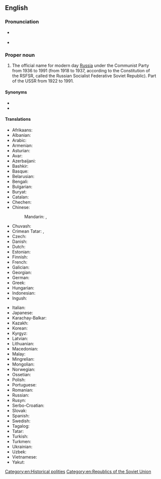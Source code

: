 ==English==
===Pronunciation===
* {{a|UK}} {{IPA|en|/ˈɹʌʃən ˈsɒvi.ət ˈfɛd(ə)ɹətɪv ˈsəʊʃəlɪst ɹɪˈpʌblɪk/}}
* {{a|US}} {{IPA|en|/ˈɹʌʃən ˈsoʊvjət ˈfɛdɚˌɹeɪtɪv ˈsəʊʃəlɪst ɹəˈpʌblɪk/}}
{{rfap|en}}

===Proper noun===
{{en-proper noun|head=[[Russian]] [[Soviet]] [[federative|Federative]] [[socialist|Socialist]] [[republic|Republic]]}}

# The official name for modern day [[Russia]] under the Communist Party from 1936 to 1991 (from 1918 to 1937, according to the Constitution of the RSFSR, called the Russian Socialist Federative Soviet Republic). Part of the USSR from 1922 to 1991.

====Synonyms====
* {{l|en|Russian SFSR}}
* {{l|en|RSFSR}}

====Translations====
{{trans-top|official name for modern day Russia before the collapse of the Soviet Union}}
* Afrikaans: {{t|af|Russiese Sosialistiese Federale Sowjetrepubliek}}
* Albanian: {{t|sq|Republika Socialiste Federale Sovjetike e Rusisë|f}}
* Arabic: {{t|ar|جُمْهُورِيَّة رُوسِيَا اَلِاتِّحَادِيَّة اَلِاشْتِرَاكِيَّة اَلسُّوفْيِتِيَّة|f}}
* Armenian: {{t|hy|Ռուսաստանի Խորհրդային Ֆեդերատիվ Սոցիալիստական Հանրապետություն|f}}
* Asturian: {{t|ast|República Socialista Federativa Soviética de Rusia|f}}
* Avar: {{t|av|Россиялъул Советияб Федеративияб Социализмаялъул Республика}}
* Azerbaijani: {{t|az|Rusiya Sovet Federativ Sosialist Respublikası}}
* Bashkir: {{t|ba|Рәсәй Совет Федератив Социалистик Республикаһы}}
* Basque: {{t|eu|Errusiako Sobietar Errepublika Sozialista Federatiboa}}
* Belarusian: {{t|be|Расі́йская Саве́цкая Федэраты́ўная Сацыялісты́чная Рэспу́бліка|f}}
* Bengali: {{t|bn|রাশিয়ান সোভিয়েত ফেডারেটিভ সোশালিস্ট রিপাবলিক}}
* Bulgarian: {{t|bg|Руска съветска федеративна социалистическа република|f}}
* Buryat: {{t|bua|Зүблэлтэ Социалис Бүгэдэ Найрамдаха Холбоото Орос Улас}}
* Catalan: {{t|ca|República Socialista Federada Soviètica de Rússia|f}}
* Chechen: {{t|ce|Российн Советан Федеративан Социалистически Республика}}
* Chinese:
*: Mandarin: {{t|cmn|俄羅斯蘇維埃聯邦社會主義共和國|tr=Éluósī Sūwéi'āi Liánbāng Shèhuìzhǔyì Gònghéguó}}, {{t|cmn|俄罗斯苏维埃联邦社会主义共和国|tr=Éluósī Sūwéi'āi Liánbāng Shèhuìzhǔyì Gònghéguó}}
* Chuvash: {{t|cv|Раҫҫей Федерациллӗ Социализмлӑ Совет Республики}}
* Crimean Tatar: {{t|crh|Русие Шуралар Федератив Социалистик Джумхуриети|sc=Cyrl}}, {{t|crh|Rusiye Şuralar Federativ Sotsialistik Cumhuriyeti|sc=Latn}}
* Czech: {{t|cs|Ruská sovětská federativní socialistická republika|f}}
* Danish: {{t|da|Russiske Socialistiske Føderative Sovjetrepublik|c}}
* Dutch: {{t+|nl|Russische Socialistische Federatieve Sovjetrepubliek|c}}
* Estonian: {{t|et|Venemaa Nõukogude Föderatiivne Sotsialistlik Vabariik}}
* Finnish: {{t|fi|Venäjän Sosialistinen Federatiivinen Neuvostotasavalta}}
* French: {{t|fr|République socialiste fédérative soviétique de Russie|f}}
* Galician: {{t|gl|República Socialista Federativa Soviética Rusa|f}}
* Georgian: {{t|ka|რუსეთის საბჭოთა ფედერაციული სოციალისტური რესპუბლიკა}}
* German: {{t|de|Russische Sozialistische Föderative Sowjetrepublik|f}}
* Greek: {{t|el|Ρωσική Σοβιετική Ομοσπονδιακή Σοσιαλιστική Δημοκρατία|f}}
* Hungarian: {{t|hu|Oroszországi Szovjet Szövetségi Szocialista Köztársaság}}
* Indonesian: {{t|id|Republik Sosialis Federasi Soviet Rusia}}
* Ingush: {{t|inh|Россе Советий Федеративни Социалистически Республика}}
{{trans-mid}}
* Italian: {{t|it|Repubblica Socialista Federativa Sovietica Russa|f}}
* Japanese: {{t|ja|ロシア・ソビエト連邦社会主義共和国|tr=Roshia Sobieto Renpо̄ Shakaishugi Kyо̄wakoku}}
* Karachay-Balkar: {{t|krc|Россия Совет Федератив Социалист Республика}}
* Kazakh: {{t|kk|Ресей Кеңестік Федерациялық Социалистік Республикасы}}
* Korean: {{t|ko|^러시아 ^소비에트 ^연방 ^사회주의 ^공화국}}
* Kyrgyz: {{t|ky|Орусия Советтик Социалисттик Федеративдик Республикасы}}
* Latvian: {{t|lv|Krievijas Padomju Federatīvā Sociālistiskā Republika|f}}
* Lithuanian: {{t|lt|Rusijos Tarybų Federacinė Socialistinė Respublika|f}}
* Macedonian: {{t|mk|Руска Советска Федерати́вна Социјалистичка Република|f}}
* Malay: {{t|ms|Republik Sosialis Persekutuan Soviet Rusia}}
* Mingrelian: {{t|xmf|რუსეთიშ სხუნუეფიშ ფედერაციული სოციალისტური რესპუბლიკა}}
* Mongolian: {{t|mn|Зөвлөлт Социалист Бүгд Найрамдах Холбоот Орос Улс}}
* Norwegian: {{t|no|Russiske sovjetiske føderative sosialistrepublikk}}
* Ossetian: {{t|os|Уæрæсейы Советон Федеративон Социалистон Республикӕ}}
* Polish: {{t|pl|Rosyjska Federacyjna Socjalistyczna Republika Radziecka}}
* Portuguese: {{t+|pt|República Socialista Federativa Soviética da Rússia|f}}
* Romanian: {{t|ro|Republica Sovietică Federativă Socialistă Rusă|f}}
* Russian: {{t+|ru|Росси́йская Сове́тская Федерати́вная Социалисти́ческая Респу́блика|f}}
* Rusyn: {{t|rue|Російска Совѣтска Федератівна Социалистична Републік|f}}
* Serbo-Croatian: {{t|sh|Ruska Sovjetska Federativna Socijalistička Republika|f}}
* Slovak: {{t|sk|Ruská sovietska federatívna socialistická republika|f}}
* Spanish: {{t+|es|República Socialista Federativa Soviética de Rusia|f}}
* Swedish: {{t|sv|Ryska sovjetiska federativa socialistrepubliken|c}}
* Tagalog: {{t|tl|Sosyalistang Pederatibong Republikang Sobyet ng Rusya}}
* Tatar: {{t|tt|Россия Совет Федератив Социалистик Җөмһүрияте}}
* Turkish: {{t|tr|Rusya Sovyet Federatif Sosyalist Cumhuriyeti}}
* Turkmen: {{t|tk|Russiýa Sowet Federatiw Sotsialistik Respublikasy}}
* Ukrainian: {{t|uk|Російська Радянська Федеративна Соціалістична Республіка|f}}
* Uzbek: {{t|uz|Rossiya Sovet Federativ Sotsialistik Respublikasi}}
* Vietnamese: {{t|vi|Cộng hòa Xã hội chủ nghĩa Xô viết Liên bang Nga}}
* Yakut: {{t|sah|Россия сэбиэскэй федеративнай сойуустаах республикалара}}
{{trans-bottom}}

[[Category:en:Historical polities]]
[[Category:en:Republics of the Soviet Union]]